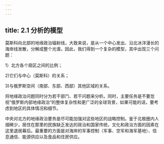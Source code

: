 ```yaml
---
---
---
```

title: 2.1 分析的模型
---



莫斯科向北部的地缘政治辐射线，大致来说，是从一个中心发出、沿北冰洋漫长的海岸线发散，分解成整个光谱。因此，我们得到一个复杂的模型，其中出现三个问题：

1）北方各个扇区之间的比例；

2)它们与中心（莫斯科）的关系；

3)与俄罗斯空间（南部、东部、西部）其他区域的关系。

将地缘政治问题同时分为若干部门、若干问题来分析。同时，主要任务是不要忽视“俄罗斯内部地缘政治”的整体复杂性和更广泛的全球背景，如果可能的话，要考虑到地区的具体情况和细节。

中央对北方的地缘政治要务是尽可能加强对这些地区的战略控制。鉴于北极圈内人烟稀少，居住在那里的民族缺乏发达的政治和国家传统，文化和政治方面的因素在这里退居幕后。最重要的方面是对海岸的军事控制（军事、空军和海军基地）、信息通信、能源供应以及食品和住房供应。